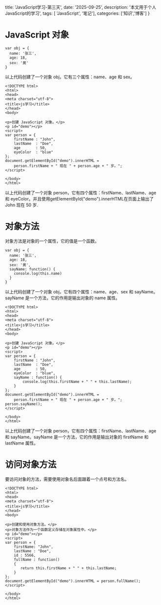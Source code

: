   title: 'JavaScript学习-第三天',
  date: '2025-09-25',
  description: '本文用于个人JavaScript的学习',
  tags: [ 'JavaScript', '笔记'],
  categories: ['知识','博客']
}

# JavaScript 对象
```
var obj = {
  name: '张三',
  age: 18,
  sex: '男'
}
```
以上代码创建了一个对象 obj，它有三个属性：name、age 和 sex。
```
<!DOCTYPE html>
<html>
<head> 
<meta charset="utf-8"> 
<title>js学习</title> 
</head>
<body>

<p>创建 JavaScript 对象。</p>
<p id="demo"></p>
<script>
var person = {
    firstName : "John",
    lastName  : "Doe",
    age       : 50,
    eyeColor  : "blue"
};
document.getElementById("demo").innerHTML =
	person.firstName + " 现在 " + person.age + " 岁。";
</script>

</body>
</html>
```
以上代码创建了一个对象 person，它有四个属性：firstName、lastName、age 和 eyeColor。并且使用getElementById("demo").innerHTML在页面上输出了John 现在 50 岁.
# 对象方法
对象方法是对象的一个属性，它的值是一个函数。
```
var obj = {
  name: '张三',
  age: 18,
  sex: '男',
  sayName: function() {
    console.log(this.name)
  }
}
```
以上代码创建了一个对象 obj，它有四个属性：name、age、sex 和 sayName。sayName 是一个方法，它的作用是输出对象的 name 属性。
```
<!DOCTYPE html>
<html>
<head> 
<meta charset="utf-8"> 
<title>js学习</title> 
</head>
<body>

<p>创建 JavaScript 对象。</p>
<p id="demo"></p>
<script>
var person = {
    firstName : "John",
    lastName  : "Doe",
    age       : 50,
    eyeColor  : "blue",
    sayName : function() {
        console.log(this.firstName + " " + this.lastName);
    }
};
document.getElementById("demo").innerHTML =
    person.firstName + " 现在 " + person.age + " 岁。";
person.sayName();
</script>

</body>
</html>
```
以上代码创建了一个对象 person，它有四个属性：firstName、lastName、age 和 sayName。sayName 是一个方法，它的作用是输出对象的 firstName 和 lastName 属性。

# 访问对象方法
要访问对象的方法，需要使用对象名后面跟着一个点号和方法名。
```
<!DOCTYPE html>
<html>
<head> 
<meta charset="utf-8"> 
<title>js学习</title> 
</head>
<body>

<p>创建和使用对象方法。</p>
<p>对象方法作为一个函数定义存储在对象属性中。</p>
<p id="demo"></p>
<script>
var person = {
    firstName: "John",
    lastName : "Doe",
    id : 5566,
    fullName : function() 
	{
       return this.firstName + " " + this.lastName;
    }
};
document.getElementById("demo").innerHTML = person.fullName();
</script>
	
</body>
</html>
```